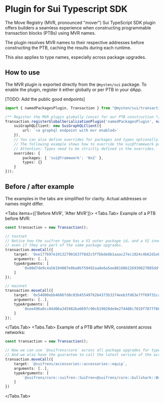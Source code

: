 
<Beta/>

# Plugin for Sui Typescript SDK 

The Move Registry (MVR, pronounced "mover") Sui TypeScript SDK plugin offers builders a seamless experience when constructing programmable transaction blocks (PTBs) using MVR names. 

The plugin resolves MVR names to their respective addresses before constructing the PTB, caching the results during each runtime.

This also applies to type names, especially across package upgrades.

## How to use

The MVR plugin is exported directly from the `@mysten/sui` package. To enable the plugin, register it either globally or per PTB in your dApp.

[TODO: Add the public good endpoints]

```typescript
import { namedPackagesPlugin, Transaction } from "@mysten/sui/transactions";

/** Register the MVR plugin globally (once) for our PTB construction */
Transaction.registerGlobalSerializationPlugin('namedPackagesPlugin', namedPackagesPlugin({
    suiGraphQLClient: new SuiGraphQLClient({
        url: `<a graphql endpoint with mvr enabled>`
    }),
    // You can also define overrides for packages and types optionally.
    // The following example shows how to override the sui@framework package to resolve 0x1.
    // Attention: Types need to be strictly defined in the overrides.
    overrides: {
        packages: { 'sui@framework': '0x2' },
        types: {}
    }
}));
```


## Before / after example

<Callout type="warning" emoji="ℹ️">
    The examples in the tabs are simplified for clarity. Actual addresses or names might differ. 
</Callout>


<Tabs items={['Before MVR', 'After MVR']}>
<Tabs.Tab>
Example of a PTB before MVR:
```typescript
const transaction = new Transaction();

// testnet
// Notice how the suifren type has a V1 outer package id, and a V2 inner type package id,
// even if they are part of the same package upgrades.
transaction.moveCall({
    target: `0xe177697e191327901637f8d2c5ffbbde8b1aaac27ec1024c4b62d1ebd1cd7430::accessories::equip`,
    arguments: [..],
    typeArguments: [
        `0x80d7de9c4a56194087e0ba0bf59492aa8e6a5ee881606226930827085ddf2332::suifren::SuiFren<0x297d8afb6ede450529d347cf9254caeea2b685c8baef67b084122291ebaefb38::bullshark::Bullshark>`
    ]
});

// mainnet
transaction.moveCall({
    target: `0x54800ebb4606fd0c03b4554976264373b3374eeb3fd63e7ff69f31cac786ba8c::accessories::equip`,
    arguments: [..],
    typeArguments: [
        `0xee496a0cc04d06a345982ba6697c90c619020de9e274408c7819f787ff66e1a1::suifren::SuiFren<0x8894fa02fc6f36cbc485ae9145d05f247a78e220814fb8419ab261bd81f08f32::bullshark::Bullshark>`
    ]
});
```
</Tabs.Tab>
<Tabs.Tab>
Example of a PTB after MVR, consistent across networks:

```typescript
const transaction = new Transaction();

// Now we can use `@suifrens/core` across all package upgrades for type reference.
// And we also have the guarantee to call the latest version of the accessories package.
transaction.moveCall({
    target: `@suifrens/accessories::accessories::equip`,
    arguments: [..],
    typeArguments: [
        `@suifrens/core::suifren::SuiFren<@suifrens/core::bullshark::Bullshark>`
    ]
})
```
</Tabs.Tab>
</Tabs>
